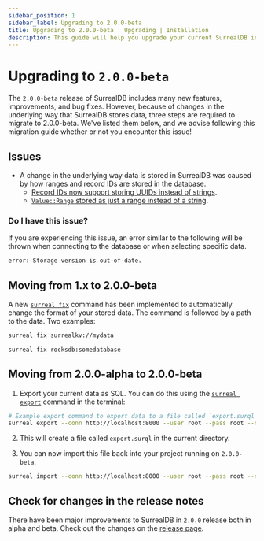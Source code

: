 ```yaml
---
sidebar_position: 1
sidebar_label: Upgrading to 2.0.0-beta
title: Upgrading to 2.0.0-beta | Upgrading | Installation
description: This guide will help you upgrade your current SurrealDB installation to the latest `2.0.0-beta` release.
---
```


# Upgrading to `2.0.0-beta` 

The `2.0.0-beta` release of SurrealDB includes many new features, improvements, and bug fixes. However, because of changes in the underlying way that SurrealDB stores data, three steps are required to migrate to 2.0.0-beta. We've listed them below, and we advise following this migration guide whether or not you encounter this issue!

## Issues

- A change in the underlying way data is stored in SurrealDB was caused by how ranges and record IDs are stored in the database. 
    -  [Record IDs now support storing UUIDs instead of strings](https://github.com/surrealdb/surrealdb/pull/4491). 
    -  [`Value::Range` stored as just a range instead of a string](https://github.com/surrealdb/surrealdb/pull/4506).

### Do I have this issue?

If you are experiencing this issue, an error similar to the following will be thrown when connecting to the database or when selecting specific data.

```bash
error: Storage version is out-of-date.
```

## Moving from 1.x to 2.0.0-beta

A new [`surreal fix`](/docs/surrealdb/cli/start) command has been implemented to automatically change the format of your stored data. The command is followed by a path to the data. Two examples:

```bash
surreal fix surrealkv://mydata

surreal fix rocksdb:somedatabase
```

## Moving from 2.0.0-alpha to 2.0.0-beta

1. Export your current data as SQL. You can do this using the [`surreal export`](/docs/surrealdb/cli/export) command in the terminal:

```bash
# Example export command to export data to a file called `export.surql` in the downloads directory.
surreal export --conn http://localhost:8000 --user root --pass root --ns test --db test downloads/export.surql
``` 

2. This will create a file called `export.surql` in the current directory.

3. You can now import this file back into your project running on `2.0.0-beta`.


```bash
surreal import --conn http://localhost:8000 --user root --pass root --ns test --db test downloads/export.surql
```


## Check for changes in the release notes

There have been major improvements to SurrealDB in `2.0.0` release both in alpha and beta. Check out the changes on the [release page](https://surrealdb.com/releases).

